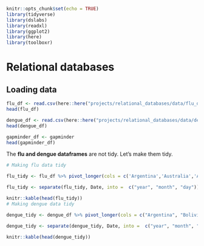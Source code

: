 
```r
knitr::opts_chunk$set(echo = TRUE)
library(tidyverse)
library(dslabs)
library(readxl)
library(ggplot2)
library(here)
library(toolboxr)
```

# Relational databases

## Loading data

```r

flu_df <- read.csv(here::here("projects/relational_databases/data/flu_data_db.csv"), header = TRUE)
head(flu_df)

dengue_df <- read.csv(here::here("projects/relational_databases/data/dengue_data_db.csv"), header = TRUE)
head(dengue_df)

gapminder_df <- gapminder
head(gapminder_df)

```


The **flu and dengue dataframes** are not tidy. Let's make them tidy.

```r
# Making flu data tidy

flu_tidy <- flu_df %>% pivot_longer(cols = c('Argentina','Australia','Austria','Belgium','Bolivia','Brazil','Bulgaria','Canada','Chile','France','Germany','Hungary','Japan','Mexico','Netherlands','New.Zealand','Norway','Paraguay','Peru','Poland','Romania','Russia','South.Africa','Spain','Sweden','Switzerland','Ukraine','United.States','Uruguay'), names_to = "country", values_to = "cases")

flu_tidy <- separate(flu_tidy, Date, into =  c("year", "month", "day"))

knitr::kable(head(flu_tidy))
# Making dengue data tidy

dengue_tidy <- dengue_df %>% pivot_longer(cols = c("Argentina", "Bolivia", "Brazil", "India", "Indonesia", "Mexico", "Philippines", "Singapore", "Thailand", "Venezuela"), names_to = "country", values_to = "cases")

dengue_tidy <- separate(dengue_tidy, Date, into =  c("year", "month", "day"))

knitr::kable(head(dengue_tidy))

```

